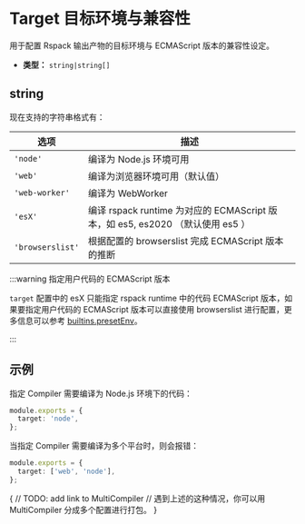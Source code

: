 # Target 目标环境与兼容性

用于配置 Rspack 输出产物的目标环境与 ECMAScript 版本的兼容性设定。

- **类型：** `string|string[]`

## string

现在支持的字符串格式有：

| 选项             | 描述                                                                           |
| ---------------- | ------------------------------------------------------------------------------ |
| `'node'`         | 编译为 Node.js 环境可用                                                        |
| `'web'`          | 编译为浏览器环境可用（默认值）                                                 |
| `'web-worker'`   | 编译为 WebWorker                                                               |
| `'esX'`          | 编译 rspack runtime 为对应的 ECMAScript 版本，如 es5, es2020 （默认使用 es5 ） |
| `'browserslist'` | 根据配置的 browserslist 完成 ECMAScript 版本的推断                             |

:::warning 指定用户代码的 ECMAScript 版本

`target` 配置中的 esX 只能指定 rspack runtime 中的代码 ECMAScript 版本，如果要指定用户代码的 ECMAScript 版本可以直接使用 browserslist 进行配置，更多信息可以参考 [builtins.presetEnv](config/builtins#builtinspresetenv)。

:::

## 示例

指定 Compiler 需要编译为 Node.js 环境下的代码：

```ts title="rspack.config.js"
module.exports = {
  target: 'node',
};
```

当指定 Compiler 需要编译为多个平台时，则会报错：

```ts title="rspack.config.js"
module.exports = {
  target: ['web', 'node'],
};
```

{
// TODO: add link to MultiCompiler
// 遇到上述的这种情况，你可以用 MultiCompiler 分成多个配置进行打包。
}
